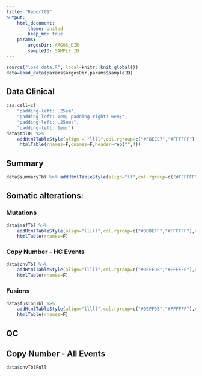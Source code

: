 ```yaml
---
title: "Report01"
output:
    html_document:
        theme: united
        keep_md: true
    params:
        argosDir: ARGOS_DIR
        sampleID: SAMPLE_ID
---
```



```r
source("load_data.R", local=knitr::knit_global())
data=load_data(params$argosDir,params$sampleID)
```

## Data Clinical
```r
css.cell=c(
    "padding-left: .25em",
    "padding-left: 1em; padding-right: 6em;",
    "padding-left: .25em;",
    "padding-left: 1em;")
data$tbl01 %>%
    addHtmlTableStyle(align = "llll",col.rgroup=c("#FBEEC7","#FFFFFF"),css.cell=css.cell) %>%
     htmlTable(rnames=F,cnames=F,header=rep("",4))
```

## Summary
```r
data$summaryTbl %>% addHtmlTableStyle(align="ll",col.rgroup=c("#FFFFFF","#EBEBEB")) %>% htmlTable(rnames=F,cnames=F,header=rep("",2))
```

## Somatic alterations:

### Mutations
```r
data$mafTbl %>%
    addHtmlTableStyle(align="lllll",col.rgroup=c("#DBDEFF","#FFFFFF"),css.cell="padding-left: 1em;") %>%
    htmlTable(rnames=F)
```

### Copy Number - HC Events
```r
data$cnvTbl %>%
    addHtmlTableStyle(align="lllll",col.rgroup=c("#DEFFDB","#FFFFFF"),css.cell="padding-left: 1em;") %>%
    htmlTable(rnames=F)
```

### Fusions
```r
data$fusionTbl %>%
    addHtmlTableStyle(align="lllll",col.rgroup=c("#DEFFDB","#FFFFFF"),css.cell="padding-left: 1em;") %>%
    htmlTable(rnames=F)
```
## QC

## Copy Number - All Events
```r
data$cnvTblFull
```
